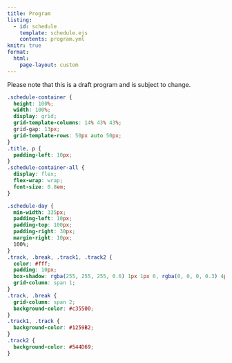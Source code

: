 ```yaml
---
title: Program
listing: 
  - id: schedule
    template: schedule.ejs
    contents: program.yml
knitr: true
format:
  html:
    page-layout: custom
---
```


::::: page-layout-custo

Please note that this is a draft program and is subject to change. 


```css
.schedule-container {
  height: 100%;
  width: 100%;
  display: grid;
  grid-template-columns: 14% 43% 43%;
  grid-gap: 13px;
  grid-template-rows: 50px auto 50px;
}
.title, p {
  padding-left: 10px;
}
.schedule-container-all {
  display: flex;
  flex-wrap: wrap;
  font-size: 0.8em;
}

.schedule-day {
  min-width: 335px;
  padding-left: 10px;
  padding-top: 100px;
  padding-right: 30px;
  margin-right: 10px;
  100%;
}
.track, .break, .track1, .track2 {
  color: #fff;
  padding: 10px;
  box-shadow: rgba(255, 255, 255, 0.6) 1px 1px 0, rgba(0, 0, 0, 0.3) 4px 4px 0;
  grid-column: span 1;
}
.track, .break {
  grid-column: span 2;
  background-color: #c35500;
}
.track1, .track {
  background-color: #1259B2;
}
.track2 {
  background-color: #544D69;
}

```



::: {#schedule}


:::



::::: 


<br><br><Br>
